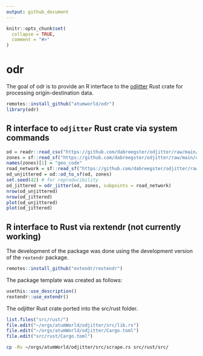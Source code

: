 ```yaml
---
output: github_document
---
```


<!-- README.md is generated from README.Rmd. Please edit that file -->

```r
knitr::opts_chunk$set(
  collapse = TRUE,
  comment = "#>"
)
```

# odr

<!-- badges: start -->
<!-- badges: end -->

The goal of odr is to provide an R interface to the [odjitter](https://github.com/dabreegster/odjitter) Rust crate for processing origin-destination data.

```r
remotes::install_github("atumworld/odr")
library(odr)
```

## R interface to `odjitter` Rust crate via system commands


```r
od = readr::read_csv("https://github.com/dabreegster/odjitter/raw/main/data/od.csv")
zones = sf::read_sf("https://github.com/dabreegster/odjitter/raw/main/data/zones.geojson")
names(zones)[1] = "geo_code"
road_network = sf::read_sf("https://github.com/dabreegster/odjitter/raw/main/data/road_network.geojson")
od_unjittered = od::od_to_sf(od, zones)
set.seed(42) # for reproducibility
od_jittered = odr_jitter(od, zones, subpoints = road_network)
nrow(od_unjittered)
nrow(od_jittered)
plot(od_unjittered)
plot(od_jittered)
```



## R interface to Rust via rextendr (not currently working)

The development of the package was done using the development version of the `rextendr` package.

```r
remotes::install_github("extendr/rextendr")
```

The package template was created as follows:

```r
usethis::use_description()
rextendr::use_extendr()
```

The odjitter Rust crate ported into the src/rust folder.

```r
list.files("src/rust/")
file.edit("~/orgs/atumWorld/odjitter/src/lib.rs")
file.edit("~/orgs/atumWorld/odjitter/Cargo.toml")
file.edit("src/rust/Cargo.toml")
```


```bash
cp -Rv ~/orgs/atumWorld/odjitter/src/scrape.rs src/rust/src/
```



